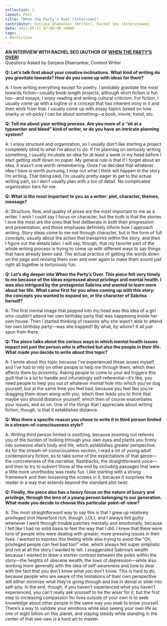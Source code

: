---
collection: 2
layout: Post
title: "When the Party's Over (Interview)"
contributor: Sanjana Dhamankar (Writer), Rachel Seo (Interviewee)
date: 2021-05-11 07:00:00 +0000
tags: 
- Nonfiction
---
<strong>AN INTERVIEW WITH RACHEL SEO (AUTHOR OF <a href="https://otherpeoplesd.com/2/when-the-partys-over">WHEN THE PARTY’S OVER</a>)</strong><br/>
Questions Asked by Sanjana Dhamankar, Content Writer

<strong>Q: Let’s talk first about your creative inclinations. What kind of writing do you gravitate towards? How do you come up with ideas for them?</strong>

A: I love writing everything except for poetry. I probably gravitate the most towards fiction––usually book-length projects, although short fiction is fun too––and essays; I enjoy reading and writing cultural criticism. For fiction, I usually come up with a logline or a concept that has inherent irony in it and then work from that. I usually come up with essay topics based on how snarky or nit-picky I can be about something––a book, movie, trend, etc. 

<strong>Q: Tell me about your writing process. Are you more of a “sit at a typewriter and bleed” kind of writer, or do you have an intricate planning system?</strong>

A: I enjoy structure and organization, so I usually don’t like starting a project completely blind to what I’m about to do. If I’m planning on seriously writing something, I usually incubate an idea for at least a week in my head before I start getting stuff down on paper. My general rule is that if I forget about an idea, it wasn’t one worth remembering. Once I’ve decided that whatever idea I have is worth pursuing, I map out what I think will happen in the story I’m writing. That being said, I’m usually pretty eager to get to the actual writing part, so I don’t usually plan with a ton of detail. No complicated organization tiers for me.

<strong>Q: What is the most important to you as a writer: plot, character, themes, message?</strong>

A: Structure, flow, and quality of prose are the most important to me as a writer. I wish I could say I focus on character, but the truth is that the stories I love the most are the ones that feel deliberate in both their progression and presentation, and those emphases definitely inform how I approach writing. Story ideas come to me not through character, but in the form of full concepts, usually about the action that transpires within the story, and then I figure out the details later. I will say, though, that my favorite part of the whole writing process is trying to come up with different ways to say things that have already been said. The actual practice of getting the words down on the page and revising them over and over again to make them sound just right all together is torturously fun.

<strong>Q: Let’s dig deeper into When the Party’s Over. This piece felt very timely to me because of the ideas expressed about privilege and mental health. I was also intrigued by the protagonist Sabrina and wanted to learn more about her life. What came first for you when coming up with this story: the concepts you wanted to expand on, or the character of Sabrina herself?</strong>

A: The first mental image that popped into my head was this idea of a girl who couldn’t attend her own birthday party that was happening inside her own house. Then I started thinking of reasons why she wasn’t able to attend her own birthday party––was she trapped? By what, by whom? It all just spun from there.

<strong>Q: The piece talks about the various ways in which mental health issues impact not just the person who is affected but also the people in their life. What made you decide to write about this topic? </strong>

A: I wrote about this topic because I’ve experienced these issues myself, and I’ve had to rely on other people to help me through them, which then affects them by proximity. Asking people to come to your aid triggers this guilt that is a lot to handle and infuriatingly self-referential––it’s like, you need people to help you out of whatever mental hole into which you’ve dug yourself, but at the same time you feel bad, because you feel like you’re dragging them down along with you, which then leads you to think that maybe you should distance yourself, which then of course exacerbates your issues, and so on. One of the things that I appreciate about writing fiction, though, is that it establishes distance. 

<strong>Q: Was there a specific reason you chose to write it in third person limited in a stream-of-consciousness style?</strong>

A: Writing third person limited is soothing, because zooming out relieves you of the burden of looking through your own eyes and plants you firmly into someone else’s body and life, which establishes greater perspective. As for the stream-of-consciousness section, I read a lot of young adult contemporary fiction, so to take some of the expectations of that genre––the concreteness of the narrative, flashbacks, the straightforward voice––and then to try to subvert those at the end by including passages that were a little more unorthodox was really fun. I like starting with a strong framework and then loosening the screws in it, because it surprises the reader in a way that extends beyond the standard plot twist. 

<strong>Q: Finally, the piece also has a heavy focus on the nature of luxury and privilege, through the lens of a young person belonging to our generation. What made you decide to choose this particular point-of-view?</strong>

A: The most straightforward way to say this is that I grew up relatively privileged (not Haverford rich, though, LOL), and I always felt guilty whenever I went through trouble patches mentally and emotionally, because I felt like I had no solid basis to feel the way that I did. I knew that there were tons of people who were dealing with greater, more pressing issues in their lives. I wanted to express this feeling while also trying to avoid the “Oh, privileged people can feel bad too!” vibe, which always felt super simplistic and not at all the story I wanted to tell. I exaggerated Sabrina’s wealth because I wanted to draw a starker contrast between the poles within the story––the heights of obscene wealth, the lows of depression––while also working more generally with the idea of self-awareness and how to deal with the fact that you don’t know what you don’t know. This is hard to do, because people who are aware of the limitations of their own perspective will either minimize what they’re going through and live in denial or slide into self-pity. In the end, though, if you haven’t experienced what you haven’t experienced, you can’t really ask yourself to be the wiser for it, but the first step to increasing compassion for lives outside of your own is to seek knowledge about other people in the same way you seek to know yourself. There’s a way to validate your emotions while also seeing your own life as one of eight billion on this planet, and staying steady while standing in the center of that see-saw is a hard art to master.
